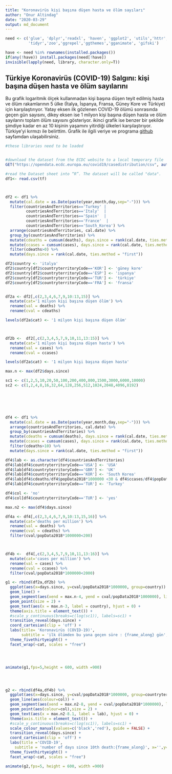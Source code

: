 ```yaml
---
title: "Koronavirüs kişi başına düşen hasta ve ölüm sayıları"
author: "Onur Altindag"
date: "2020-03-29"
output: md_document
---
```


```r
need <- c('glue', 'dplyr','readxl', 'haven', 'ggplot2', 'utils','httr', 
          'tidyr','zoo','ggrepel','ggthemes','gganimate', 'gifski')

have <- need %in% rownames(installed.packages()) 
if(any(!have)) install.packages(need[!have]) 
invisible(lapply(need, library, character.only=T)) 
```

## Türkiye Koronavirüs (COVID-19) Salgını: kişi başına düşen hasta ve ölüm sayılarını 

Bu grafik logaritmik ölçek kullanmadan kişi başına düşen teyit edilmiş hasta ve ölüm rakamlarının 5 ülke (İtalya, İspanya, Fransa, Güney Kore ve Türkiye) için karşılaştırıyor. Yatay eksen ilk gözlenen COVID-19 ölümü sonrasında geçen gün sayısını, dikey eksen ise 1 milyon kişi başına düşen hasta ve ölüm sayılarını   toplam ölüm sayısını gösteriyor. ikinci grafik ise benzer bir şekilde şimdiye kadar en az 10 kişinin yaşamını yitirdiği ülkeleri karşılaştırıyor. Türkiye'yi kırmızı ile belirttim.  Grafik ile ilgili veriye ve programa [github](https://github.com/ronuraltindag/personalweb/tree/master/content/posts) sayfamdan ulaşabilirsiniz.      



```r

#these libraries need to be loaded


#download the dataset from the ECDC website to a local temporary file
GET("https://opendata.ecdc.europa.eu/covid19/casedistribution/csv", authenticate(":", ":", type="ntlm"), write_disk(tf <- tempfile(fileext = ".csv")))

#read the Dataset sheet into “R”. The dataset will be called "data".
df1<- read.csv(tf)



df2 <- df1 %>%
  mutate(cal.date = as.Date(paste(year,month,day,sep="-"))) %>%
  filter(countriesAndTerritories=='Turkey' | 
         countriesAndTerritories=='Italy'  | 
         countriesAndTerritories=='Spain'  |
         countriesAndTerritories=='France'  |
         countriesAndTerritories=='South_Korea') %>%
  arrange(countriesAndTerritories, cal.date) %>%
  group_by(countriesAndTerritories) %>%
  mutate(cdeaths = cumsum(deaths), days.since = rank(cal.date, ties.method = "first")) %>%
  mutate(ccases = cumsum(cases), days.since = rank(cal.date, ties.method = "first")) %>%
  filter(cdeaths>0) %>%
  mutate(days.since = rank(cal.date, ties.method = "first")) 

df2$country <- 'italya'
df2$country[df2$countryterritoryCode=='KOR'] <- 'güney kore'
df2$country[df2$countryterritoryCode=='ESP'] <- 'ispanya'
df2$country[df2$countryterritoryCode=='TUR'] <- 'türkiye'
df2$country[df2$countryterritoryCode=='FRA'] <- 'fransa'


df2a <- df2[,c(2,3,4,6,7,9,10:13,15)] %>%
  mutate(cat='1 milyon kişi başına düşen ölüm') %>%
  rename(val = deaths) %>%
  rename(cval = cdeaths)

levels(df2a$cat) <- '1 milyon kişi başına düşen ölüm' 



df2b <-  df2[,c(2,3,4,5,7,9,10,11,13:15)] %>%
  mutate(cat='1 milyon kişi başına düşen hasta') %>%
  rename(val = cases) %>%
  rename(cval = ccases)

levels(df2a$cat) <- '1 milyon kişi başına düşen hasta' 

max.n <- max(df2$days.since)

sc1 <- c(1,2,5,10,20,50,100,200,400,800,1500,3000,6000,10000)
sc2 <- c(1,2,4,8,16,32,64,128,256,512,1024,2048,4096,8192)



  


df4 <- df1 %>%
  mutate(cal.date = as.Date(paste(year,month,day,sep="-"))) %>%
  arrange(countriesAndTerritories, cal.date) %>%
  group_by(countriesAndTerritories) %>%
  mutate(cdeaths = cumsum(deaths), days.since = rank(cal.date, ties.method = "first")) %>%
  mutate(ccases = cumsum(cases), days.since = rank(cal.date, ties.method = "first")) %>%
  filter(cdeaths>10) %>%
  mutate(days.since = rank(cal.date, ties.method = "first")) 

df4$lab <- as.character(df4$countriesAndTerritories)
df4$lab[df4$countryterritoryCode=='USA'] <- 'USA'
df4$lab[df4$countryterritoryCode=='GBR'] <- 'UK'
df4$lab[df4$countryterritoryCode=='KOR'] <- 'South Korea'
df4$lab[df4$cdeaths/df4$popData2018*1000000 <30 & df4$ccases/df4$popData2018*1000000 <500 ] <- ''
df4$lab[df4$countryterritoryCode=='TUR'] <- 'Turkey'

df4$col <- 'no'
df4$col[df4$countryterritoryCode=='TUR'] <- 'yes'

max.n2 <- max(df4$days.since)

df4a <- df4[,c(2,3,4,6,7,9,10:13,15,16)] %>%
  mutate(cat='deaths per million') %>%
  rename(val = deaths) %>%
  rename(cval = cdeaths) %>%
  filter(cval/popData2018*1000000<200)



df4b <-  df4[,c(2,3,4,5,7,9,10,11,13:16)] %>%
  mutate(cat='cases per million') %>%
  rename(val = cases) %>%
  rename(cval = ccases) %>%
  filter(cval/popData2018*1000000<2000)


```

```r







g1 <- rbind(df2a,df2b) %>% 
  ggplot(aes(x=days.since, y=cval/popData2018*1000000, group=country)) + 
  geom_line() + 
  geom_segment(aes(xend = max.n-4, yend = cval/popData2018*1000000), linetype = 2, colour = 'grey') + 
  geom_point(size = 2) + 
  geom_text(aes(x = max.n-3, label = country), hjust = 0) + 
  theme(axis.title = element_text()) + 
  #scale_y_continuous(breaks=c(log(sc1)), labels=sc1) +
  transition_reveal(days.since) + 
  coord_cartesian(clip = 'off') +
  labs(title= 'Koronavirüs (COVID-19)', 
       subtitle = 'ilk ölümden bu yana geçen süre : {frame_along} gün', x='',y='') +
  theme_fivethirtyeight() + 
  facet_wrap(~cat, scales = "free") 




animate(g1,fps=5,height = 600, width =900)




g2 <- rbind(df4a,df4b) %>% 
  ggplot(aes(x=days.since, y=cval/popData2018*1000000, group=countryterritoryCode)) + 
  geom_line(aes(colour=col)) + 
  geom_segment(aes(xend = max.n2-8, yend = cval/popData2018*1000000), linetype = 2, colour = 'grey') + 
  geom_point(aes(colour=col),size = 2) + 
  geom_text(aes(x = max.n2-8.1, label = lab), hjust = 0) + 
  theme(axis.title = element_text()) + 
  #scale_y_continuous(breaks=c(log(sc1)), labels=sc1) +
  scale_colour_manual(values=c('black','red'), guide = FALSE) +
  transition_reveal(days.since) + 
  coord_cartesian(clip = 'off') +
  labs(title ='COVID-19',  
    subtitle = 'number of days since 10th death:{frame_along}', x='',y=' ') +
  theme_fivethirtyeight() +
  facet_wrap(~cat, scales = "free") 

animate(g2,fps=5, height = 600, width =900)





  



```




